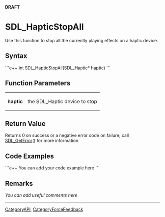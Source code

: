 '''DRAFT'''

= SDL_HapticStopAll =
Use this function to stop all the currently playing effects on a haptic device.


== Syntax ==
```c++
int SDL_HapticStopAll(SDL_Haptic* haptic)
```

== Function Parameters ==
{|
|'''haptic'''
|the SDL_Haptic device to stop
|}

== Return Value ==
Returns 0 on success or a negative error code on failure; call [[SDL_GetError]]() for more information.

== Code Examples ==
```c++
You can add your code example here
```

== Remarks ==
''You can add useful comments here''


----
[[CategoryAPI]], [[CategoryForceFeedback]]
